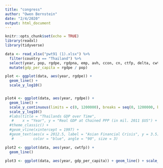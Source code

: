 ```yaml
---
title: "congress"
author: "Owen Bernstein"
date: "2/4/2020"
output: html_document
---
```


```r
knitr::opts_chunk$set(echo = TRUE)
library(readxl)
library(tidyverse)

data <- read_xlsx("pwt91 (1).xlsx") %>% 
  filter(country == "Thailand") %>% 
  select(year, pop, rgdpe, rgdpna, emp, avh, ccon, cn, ctfp, delta, cwtfp, csh_c) %>% 
  mutate(gdp_per_capita = rgdpe / pop)
```

```r
plot <- ggplot(data, aes(year, rgdpe)) + 
  geom_line() +
  scale_y_log10()


plot4 <- ggplot(data, aes(year, rgdpe)) +
  geom_line() +
  scale_y_continuous(limits = c(0, 1200000), breaks = seq(0, 1200000, by = 200000)) +
  scale_y_log10()
  #labs(title = "Thailands GDP over Time", 
   #    x = "Year", y = "Real GDP at Chained PPP (in mil. 2011 $US") + 
  #theme_classic() +
  #geom_vline(xintercept = 1997) +
  #geom_text(aes(x = 2012.5, label = "Asian Financial Crisis", y = 3.5), 
   #         color = "blue", angle = "90", size = 3)

plot2 <- ggplot(data, aes(year, cwtfp)) + 
  geom_line()

plot3 <- ggplot(data, aes(year, gdp_per_capita)) + geom_line() + scale_y_log10()


```

